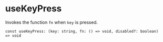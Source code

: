 
<Meta title="Hooks/useKeyPress" />

# useKeyPress

Invokes the function `fn` when `key` is pressed.

`const useKeyPress: (key: string, fn: () => void, disabled?: boolean) => void`
